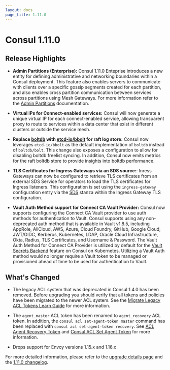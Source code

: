 ```yaml
---
layout: docs
page_title: 1.11.0
---
```


# Consul 1.11.0

## Release Highlights

- **Admin Partitions (Enterprise):** Consul 1.11.0 Enteprise introduces a new entity for defining administrative and networking boundaries within a Consul deployment. This feature also enables servers to communicate with clients over a specific gossip segments created for each partition, and also enables cross partition communication between services across partitions using Mesh Gateways. For more information refer to the [Admin Partitions](/docs/enterprise/admin-partitions) documentation.

- **Virtual IPs for Connect-enabled services:**  Consul will now generate a unique virtual IP for each connect-enabled service, allowing transparent proxy to route to services within a data center that exist in different clusters or outside the service mesh.

- **Replace [boltdb](https://github.com/boltdb/bolt) with [etcd-io/bbolt](https://github.com/etcd-io/bbolt) for raft log store:** Consul now leverages `etcd-io/bbolt` as the default implementation of `boltdb` instead of `boltdb/bolt`. This change also exposes a configuration to allow for disabling boltdb freelist syncing. In addition, Consul now emits metrics for the raft boltdb store to provide insights into boltdb performance.

- **TLS Certificates for Ingress Gateways via an SDS source:**: Inress Gateways can now be configured to retrieve TLS certificates from an external SDS Service for operators to load the TLS certificates for Ingress listeners. This configuration is set using the `ingress-gateway` configuration entry via the [SDS](/docs/connect/config-entries/ingress-gateway#sds) stanza within the Ingress Gateway TLS configuration.

- **Vault Auth Method support for Connect CA Vault Provider:** Consul now supports configuring the Connect CA Vault provider to use auth methods for authentication to Vault. Consul supports using any non-deprecated auth method that is available in Vault v1.8.5, including AppRole, AliCloud, AWS, Azure, Cloud Foundry, GitHub, Google Cloud, JWT/OIDC, Kerberos, Kubernetes, LDAP, Oracle Cloud Infrastructure, Okta, Radius, TLS Certificates, and Username & Password. The Vault Auth Method for Connect CA Provider is utilized by default for the [Vault Secrets Backend](/docs/k8s/installation/vault) feature on Consul on Kubernetes. Utilizing a Vault Auth method would no longer require a Vault token to be managed or provisioned ahead of time to be used for authentication to Vault. 

## What's Changed
 
- The legacy ACL system that was deprecated in Consul 1.4.0 has been removed. Before upgrading you should verify that all tokens and policies have been migrated to the newer ACL system. See the [Migrate Legacy ACL Tokens Learn Guide](https://learn.hashicorp.com/tutorials/consul/access-control-token-migration) for more information. 

- The `agent_master` ACL token has been renamed to `agent_recovery` ACL token. In addition, the `consul acl set-agent-token master` command has been replaced with `consul acl set-agent-token recovery`. See [ACL Agent Recovery Token](/docs/security/acl/acl-system#acl-agent-recovery-token) and [Consul ACL Set Agent Token](/commands/acl/set-agent-token) for more information. 

- Drops support for Envoy versions 1.15.x and 1.16.x

For more detailed information, please refer to the [upgrade details page](/docs/upgrading/upgrade-specific#consul-1-11-0) and the [1.11.0 changelog](https://github.com/hashicorp/consul/releases/tag/v1.11.0).
